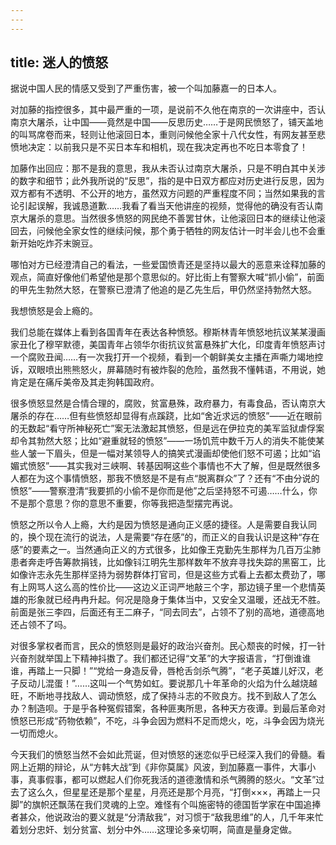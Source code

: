 ```yaml
---
---
---
```

title: 迷人的愤怒
---







据说中国人民的情感又受到了严重伤害，被一个叫加藤嘉一的日本人。

对加藤的指控很多，其中最严重的一项，是说前不久他在南京的一次讲座中，否认南京大屠杀，让中国——竟然是中国——反思历史……于是网民愤怒了，铺天盖地的叫骂席卷而来，轻则让他滚回日本，重则问候他全家十八代女性，有网友甚至悲愤地决定：以前我只是不买日本车和相机，现在我决定再也不吃日本零食了！

加藤作出回应：那不是我的意思，我从未否认过南京大屠杀，只是不明白其中关涉的数字和细节；此外我所说的“反思”，指的是中日双方都应对历史进行反思，因为双方都有不透明、不公开的地方，虽然双方问题的严重程度不同；当然如果我的言论引起误解，我诚恳道歉……我看了看当天他讲座的视频，觉得他的确没有否认南京大屠杀的意思。当然很多愤怒的网民绝不善罢甘休，让他滚回日本的继续让他滚回去，问候他全家女性的继续问候，那个勇于牺牲的网友估计一时半会儿也不会重新开始吃炸芥末豌豆。

哪怕对方已经澄清自己的看法，一些爱国愤青还是坚持以最大的恶意来诠释加藤的观点，简直好像他们希望他是那个意思似的。好比街上有警察大喊“抓小偷”，前面的甲先生勃然大怒，在警察已澄清了他追的是乙先生后，甲仍然坚持勃然大怒。

我想愤怒是会上瘾的。

我们总能在媒体上看到各国青年在表达各种愤怒。穆斯林青年愤怒地抗议某某漫画家丑化了穆罕默德，美国青年占领华尔街抗议贫富悬殊扩大化，印度青年愤怒声讨一个腐败丑闻……有一次我打开一个视频，看到一个朝鲜美女主播在声嘶力竭地控诉，双眼喷出熊熊怒火，屏幕随时有被炸裂的危险，虽然我不懂韩语，不用说，她肯定是在痛斥美帝及其走狗韩国政府。

很多愤怒显然是合情合理的，腐败，贫富悬殊，政府暴力，有毒食品，否认南京大屠杀的存在……但有些愤怒却显得有点蹊跷，比如“舍近求远的愤怒”——近在眼前的无数起“看守所神秘死亡”案无法激起其愤怒，但是远在伊拉克的美军监狱虐俘案却令其勃然大怒；比如“避重就轻的愤怒”——一场饥荒中数千万人的消失不能使某些人皱一下眉头，但是一幅对某领导人的搞笑式漫画却使他们怒不可遏；比如“谄媚式愤怒”——其实我对三峡啊、转基因啊这些个事情也不大了解，但是既然很多人都在为这个事情愤怒，那我不愤怒是不是有点“脱离群众”了？还有“不由分说的愤怒”——警察澄清“我要抓的小偷不是你而是他”之后坚持怒不可遏……什么，你不是那个意思？你的意思不重要，你等我把造型摆完再说。

愤怒之所以令人上瘾，大约是因为愤怒是通向正义感的捷径。人是需要自我认同的，换个现在流行的说法，人是需要“存在感”的，而正义的自我认识是这种“存在感”的要素之一。当然通向正义的方式很多，比如像王克勤先生那样为几百万尘肺患者奔走呼告筹款捐钱，比如像钭江明先生那样数年不放弃寻找失踪的黑窑工，比如像许志永先生那样坚持为弱势群体打官司，但是这些方式看上去都太费劲了，哪有上网骂人这么高的性价比——这边义正词严地敲三个字，那边镜子里一个悲情英雄的形象就已经冉冉升起。何况是隐身于集体当中，又安全又温暖，还战无不胜。前面是张三李四，后面还有王二麻子，“同去同去”，占领不了别的高地，道德高地还占领不了吗。

对很多掌权者而言，民众的愤怒则是最好的政治兴奋剂。民心颓丧的时候，打一针兴奋剂就举国上下精神抖擞了。我们都还记得“文革”的大字报语言，“打倒谁谁谁，再踏上一只脚！”“党给一身造反骨，唇枪舌剑杀气腾”，“老子英雄儿好汉，老子反动儿混蛋！”……这叫一个气势如虹。要说那几十年革命的火焰为什么越烧越旺，不断地寻找敌人、调动愤怒，成了保持斗志的不败良方。找不到敌人了怎么办？制造呗。于是乎各种冤假错案，各种匪夷所思，各种天方夜谭。到最后革命对愤怒已形成“药物依赖”，不吃，斗争会因为燃料不足而熄火，吃，斗争会因为烧光一切而熄火。

今天我们的愤怒当然不会如此荒诞，但对愤怒的迷恋似乎已经深入我们的骨髓。看网上近期的辩论，从“方韩大战”到《非你莫属》风波，到加藤嘉一事件，大事小事，真事假事，都可以燃起人们你死我活的道德激情和杀气腾腾的怒火。“文革”过去了这么久，但星星还是那个星星，月亮还是那个月亮，“打倒×××，再踏上一只脚”的旗帜还飘荡在我们灵魂的上空。难怪有个叫施密特的德国哲学家在中国追捧者甚众，他说政治的要义就是“分清敌我”，对习惯于“敌我思维”的人，几千年来忙着划分忠奸、划分贫富、划分中外……这理论多亲切啊，简直是量身定做。